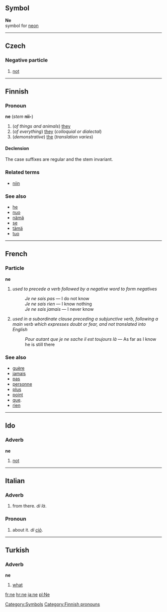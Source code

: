 ==Symbol==
'''Ne'''<br>{{chemistry}} symbol for [[neon]]
[[Category:Symbols]]
----

==Czech==
===Negative particle===
#[[not]]

----

==Finnish==

===Pronoun===
'''ne''' (''stem'' '''nii-''')

# (''of things and animals'') [[they]] 
# (''of everything'') [[they]] (''colloquial or dialectal'')
# (''demonstrative'') [[the]] (''translation varies'')

====Declension====
The case suffixes are regular and the stem invariant.

===Related terms===
*[[niin#Finnish|niin]]

===See also===
*[[he#Finnish|he]]
*[[nuo#Finnish|nuo]]
*[[nämä#Finnish|nämä]]
*[[se#Finnish|se]]
*[[tämä#Finnish|tämä]]
*[[tuo#Finnish|tuo]]
[[Category:Finnish pronouns]]
----

==French==

===Particle===
'''ne'''

#''used to precede a verb followed by a negative word to form negatives''
#:''Je ne sais pas'' &mdash; I do not know
#:''Je ne sais rien'' &mdash; I know nothing
#:''Je ne sais jamais'' &mdash; I never know
#''used in a subordinate clause preceding a subjunctive verb, following a main verb which expresses doubt or fear, and not translated into English''
#:''Pour autant que je ne sache il est toujours là'' &mdash; As far as I know he is still there
<!--There is also another sense, as in "le gâteau le plus grand que je n'ai jamais vu" ("the biggest cake that I have ever seen") in which "jamais" is positive ("ever") rather than negative ("never") - meaning that the "ne" does not denote a negative - and is not translated into English - could someone provide this sense, please?-->

===See also===
*[[guère]]
*[[jamais]]
*[[pas#French|pas]]
*[[personne]]
*[[plus#French|plus]]
*[[point#French|point]]
*[[que#French|que]].  
*[[rien]]

----

==Ido==
===Adverb===
'''ne'''
# [[not]]

----

==Italian==
===Adverb===
# from there. ''di là''.
===Pronoun===
# about it. ''di [[ciò]]''.

----
==Turkish==
===Adverb===
'''ne'''

# [[what]]

[[fr:ne]]
[[hr:ne]]
[[ja:ne]]
[[pl:Ne]]